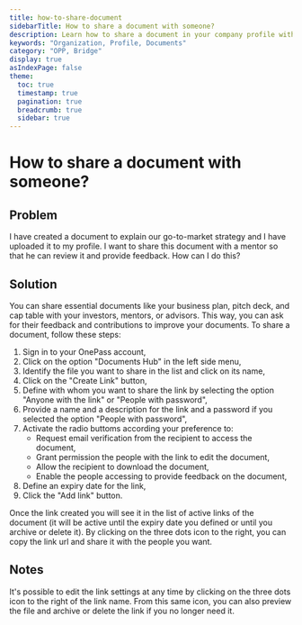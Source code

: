 ```yaml
---
title: how-to-share-document
sidebarTitle: How to share a document with someone?
description: Learn how to share a document in your company profile with someone to ask for review or contribution.
keywords: "Organization, Profile, Documents"
category: "OPP, Bridge"
display: true
asIndexPage: false
theme: 
  toc: true
  timestamp: true
  pagination: true
  breadcrumb: true
  sidebar: true
---
```


# How to share a document with someone?

## Problem  

I have created a document to explain our go-to-market strategy and I have uploaded it to my profile. I want to share this document with a mentor so that he can review it and provide feedback. How can I do this?

## Solution  

You can share essential documents like your business plan, pitch deck, and cap table with your investors, mentors, or advisors. This way, you can ask for their feedback and contributions to improve your documents. To share a document, follow these steps:  

1. Sign in to your OnePass account,  
2. Click on the option "Documents Hub" in the left side menu,  
3. Identify the file you want to share in the list and click on its name,  
4. Click on the "Create Link" button,
5. Define with whom you want to share the link by selecting the option "Anyone with the link" or "People with password",
6. Provide a name and a description for the link and a password if you selected the option "People with password",
7. Activate the radio buttoms according your preference to:
    - Request email verification from the recipient to access the document,  
    - Grant permission the people with the link to edit the document,  
    - Allow the recipient to download the document,  
    - Enable the people accessing to provide feedback on the document,
8. Define an expiry date for the link,
9. Click the "Add link" button.

Once the link created you will see it in the list of active links of the document (it will be active until the expiry date you defined or until you archive or delete it). By clicking on the three dots icon to the right, you can copy the link url and share it with the people you want.  

## Notes  

It's possible to edit the link settings at any time by clicking on the three dots icon to the right of the link name. From this same icon, you can also preview the file and archive or delete the link if you no longer need it.  
